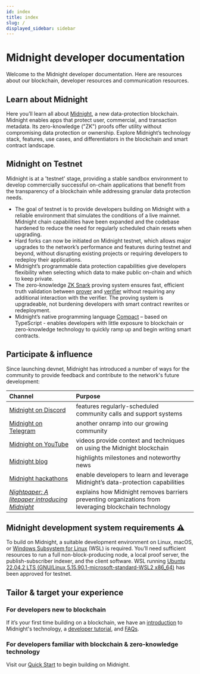 ```yaml
---
id: index
title: index
slug: /
displayed_sidebar: sidebar
---
```


# Midnight developer documentation

Welcome to the Midnight developer documentation. Here are resources about our blockchain, developer resources and communication resources.

## Learn about Midnight

Here you’ll learn all about [Midnight](https://midnight.network/), a new data-protection blockchain. Midnight enables apps that protect user, commercial, and transaction metadata. Its zero-knowledge ("ZK") proofs offer utility without compromising data protection or ownership. Explore Midnight’s technology stack, features, use cases, and differentiators in the blockchain and smart contract landscape.

<!--


<div class="spacing"></div>

### Jump right in

<div className="linkContainer">
  <Link to="/quickstart" className="link4">
    Quick Start
  </Link>
  <Link to="/learn/introduction/what-is-midnight/" className="link4">
    Learn
  </Link>
  <Link to="/develop" className="link4">
    Build
  </Link>
  <Link to="/validate/run-a-validator" className="link4">
    Validate
  </Link>
</div>

-->

## Midnight on Testnet

Midnight is at a 'testnet' stage, providing a stable sandbox environment to develop commercially successful on-chain applications that benefit from the transparency of a blockchain while addressing granular data protection needs.

- The goal of testnet is to provide developers building on Midnight with a reliable environment that simulates the conditions of a live mainnet. Midnight chain capabilities have been expanded and the codebase hardened to reduce the need for regularly scheduled chain resets when upgrading.
- Hard forks can now be initiated on Midnight testnet, which allows major upgrades to the network’s performance and features during testnet and beyond, without disrupting existing projects or requiring developers to redeploy their applications.
- Midnight’s programmable data protection capabilities give developers flexibility when selecting which data to make public on-chain and which to keep private.
- The zero-knowledge [ZK Snark](#) proving system ensures fast, efficient truth validation between [prover](https://docs.midnight.network/learn/glossary#prover) and [verifier](https://docs.midnight.network/learn/glossary#verifier) without requiring any additional interaction with the verifier. The proving system is upgradeable, not burdening developers with smart contract rewrites or redeployment.
- Midnight’s native programming language [Compact](#) – based on TypeScript - enables developers with little exposure to blockchain or zero-knowledge technology to quickly ramp up and begin writing smart contracts.

## Participate & influence

Since launching devnet, Midnight has introduced a number of ways for the community to provide feedback and contribute to the network's future development:

| Channel | Purpose |
| :--- | :--- |
| [Midnight on Discord](https://discord.com/invite/midnightnetwork) | features regularly-scheduled community calls and support systems |
| [Midnight on Telegram](https://t.me/Midnight_Network_Official) | another onramp into our growing community |
| [Midnight on YouTube](https://www.youtube.com/@midnight.network) | videos provide context and techniques on using the Midnight blockchain |
| [Midnight blog](https://midnight.network/blog) | highlights milestones and noteworthy news |
| [Midnight hackathons](https://midnight.network/hackathon) | enable developers to learn and leverage Midnight’s data-protection capabilities |
| _[Nightpaper: A litepaper introducing Midnight](https://midnight.network/whitepaper)_ | explains how Midnight removes barriers preventing organizations from leveraging blockchain technology |

## Midnight development system requirements &#9888;

To build on Midnight, a suitable development environment on Linux, macOS, or [Windows Subsystem for Linux](https://learn.microsoft.com/en-us/windows/wsl/) (WSL) is required. You’ll need sufficient resources to run a full non-block-producing node, a local proof server, the publish-subscriber indexer, and the client software. WSL running [Ubuntu 22.04.2 LTS (GNU/Linux 5.15.90.1-microsoft-standard-WSL2 x86_64)](https://documentation.ubuntu.com/wsl/en/latest/howto/install-ubuntu-wsl2/) has been approved for testnet.

## Tailor & target your experience

### For developers new to blockchain

If it’s your first time building on a blockchain, we have an [introduction](./learn/introduction/what-is-midnight/) to Midnight's technology, a [developer tutorial](./develop/tutorial/), and [FAQs](./develop/faq).

### For developers familiar with blockchain & zero-knowledge technology

Visit our [Quick Start](https://docs.midnight.network/quickstart/) to begin building on Midnight.

<!--
---

### Quick links

<div className="linkContainer">
  <Link to="/quickstart" className="link4">
    Quick Start
  </Link>
  <Link to="/learn/introduction/what-is-midnight/" className="link4">
    Learn
  </Link>
  <Link to="/develop" className="link4">
    Build
  </Link>
  <Link to="/validate/run-a-validator" className="link4">
    Validate
  </Link>
</div>

-->
